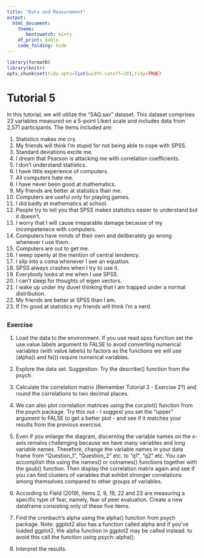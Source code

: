 ```yaml
---
title: "Data and Measurement"
output:
  html_document:
    theme: 
       bootswatch: minty
    df_print: kable
    code_folding: hide 
---
```


```r
library(formatR)
library(knitr)
opts_chunk$set(tidy.opts=list(width.cutoff=20),tidy=TRUE)
```


# Tutorial 5

In this tutorial, we will utilize the "SAQ.sav" dataset. This dataset comprises 23 variables measured on a 5-point Likert scale and includes data from 2,571 participants. The items included are:

1. Statistics makes me cry.
2. My friends will think I’m stupid for not being able to cope with SPSS.
3. Standard deviations excite me.
4. I dream that Pearson is attacking me with correlation coefficients.
5. I don’t understand statistics.
6. I have little experience of computers.
7. All computers hate me.
8. I have never been good at mathematics.
9. My friends are better at statistics than me.
10. Computers are useful only for playing games.
11. I did badly at mathematics at school.
12. People try to tell you that SPSS makes statistics easier to understand but it doesn’t.
13. I worry that I will cause irreparable damage because of my incompetenece with computers.
14. Computers have minds of their own and deliberately go wrong whenever I use them.
15. Computers are out to get me.
16. I weep openly at the mention of central tendency.
17. I slip into a coma whenever I see an equation.
18. SPSS always crashes when I try to use it.
19. Everybody looks at me when I use SPSS.
20. I can’t sleep for thoughts of eigen vectors.
21. I wake up under my duvet thinking that I am trapped under a normal distribution.
22. My friends are better at SPSS than I am.
23. If I’m good at statistics my friends will think I’m a nerd.


##  {.tabset .tabset-fade .tabset-pills}
### Exercise  

1. Load the data to the environment. If you use read.spss function set the use.value.labels argument to FALSE to avoid converting numerical variables (with value labels) to factors as the functions we will use (alpha() and fa()) require numerical variables.

2. Explore the data set. Suggestion: Try the describe() function from the psych.

3. Calculate the correlation matrix (Remember Tutorial 3 - Exercise 2?) and round the correlations to two decimal places.

4. We can also plot correlation matrices using the cor.plot() function from the psych package. Try this out - I suggest you set the "upper" argument to FALSE to get a better plot - and see if it matches your results from the previous exercise.

5. Even if you enlarge the diagram, discerning the variable names on the x-axis remains challenging because we have many variables and long variable names. Therefore, change the variable names in your data frame from "Question_1", "Question_2" etc. to "q1", "q2" etc. You can accomplish this using the names() or colnames() functions together with the gsub() function. Then display the correlation matrix again and see if you can find clusters of variables that exhibit stronger correlations among themselves compared to other groups of variables.

6. According to Field (2019), items 2, 9, 19, 22 and 23 are measuring a specific type of fear, namely, fear of peer evaluation. Create a new dataframe consisting only of these five items. 

7. Find the cronbach's alpha using the alpha() function from psych package. Note: ggplot2 also has a function called alpha and if you’ve loaded ggplot2, the alpha function in ggplot2 may be called instead. to avoid this call the function using psych::alpha().

8. Interpret the results.
